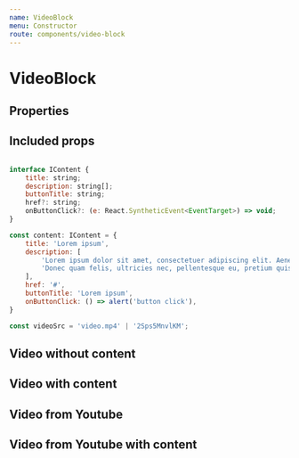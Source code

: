 ```yaml
---
name: VideoBlock
menu: Constructor
route: components/video-block
---
```



# VideoBlock

## Properties

<Props of={VideoBlock} />

## Included props

```javascript

interface IContent {
    title: string;
    description: string[];
    buttonTitle: string;
    href?: string;
    onButtonClick?: (e: React.SyntheticEvent<EventTarget>) => void;
}

const content: IContent = {
    title: 'Lorem ipsum',
    description: [
        'Lorem ipsum dolor sit amet, consectetuer adipiscing elit. Aenean commodo ligula eget dolor. Aenean massa. Cum sociis natoque penatibus et magnis dis parturient montes, nascetur ridiculus mus.',
        'Donec quam felis, ultricies nec, pellentesque eu, pretium quis, sem. Nulla consequat massa quis enim. Donec pede justo, fringilla vel, aliquet nec, vulputate eget, arcu. '
    ],
    href: '#',
    buttonTitle: 'Lorem ipsum',
    onButtonClick: () => alert('button click'),
}

const videoSrc = 'video.mp4' | '2Sps5MnvlKM';
```

## Video without content

<Playground>
    <VideoBlock
        videoSrc={video}
    />
</Playground>

## Video with content

<Playground>
    <VideoBlock
        content={content}
        videoSrc={video}
    />
</Playground>

## Video from Youtube

<Playground>
    <VideoBlock
        videoSrc={youtubeVideoId}
        videoType="youtube"
    />
</Playground>

## Video from Youtube with content

<Playground>
    <VideoBlock
        content={content}
        videoSrc={youtubeVideoId}
        videoType="youtube"
    />
</Playground>
